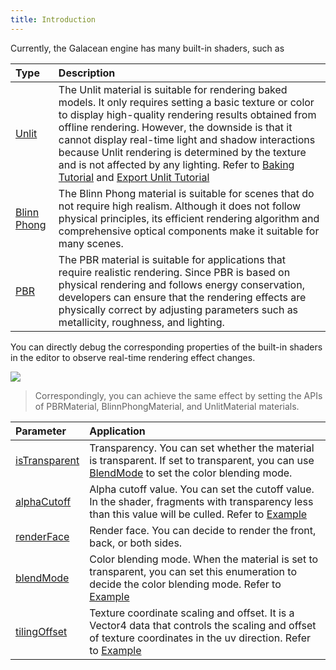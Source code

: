 ```yaml
---
title: Introduction
---
```


Currently, the Galacean engine has many built-in shaders, such as

| Type | Description |
| :-- | :-- |
| [Unlit](/en/docs/graphics/shader/builtins/unlit) | The Unlit material is suitable for rendering baked models. It only requires setting a basic texture or color to display high-quality rendering results obtained from offline rendering. However, the downside is that it cannot display real-time light and shadow interactions because Unlit rendering is determined by the texture and is not affected by any lighting. Refer to [Baking Tutorial](/en/docs/art/bake-blender) and [Export Unlit Tutorial](/en/docs/graphics/shader/builtins/unlit) |
| [Blinn Phong](/en/docs/graphics/shader/builtins/blinnPhong) | The Blinn Phong material is suitable for scenes that do not require high realism. Although it does not follow physical principles, its efficient rendering algorithm and comprehensive optical components make it suitable for many scenes. |
| [PBR](/en/docs/graphics/shader/builtins/pbr) | The PBR material is suitable for applications that require realistic rendering. Since PBR is based on physical rendering and follows energy conservation, developers can ensure that the rendering effects are physically correct by adjusting parameters such as metallicity, roughness, and lighting. |

You can directly debug the corresponding properties of the built-in shaders in the editor to observe real-time rendering effect changes.

<Image src="https://gw.alipayobjects.com/zos/OasisHub/94cf8176-569d-4605-bd73-967b03316c3d/image-20240206173751409.png" />

> Correspondingly, you can achieve the same effect by setting the APIs of PBRMaterial, BlinnPhongMaterial, and UnlitMaterial materials.

| Parameter | Application |
| :-- | :-- |
| [isTransparent](/apis/core/#BaseMaterial-isTransparent) | Transparency. You can set whether the material is transparent. If set to transparent, you can use [BlendMode](/apis/core/#BaseMaterial-blendMode) to set the color blending mode. |
| [alphaCutoff](/apis/core/#BaseMaterial-alphaCutoff) | Alpha cutoff value. You can set the cutoff value. In the shader, fragments with transparency less than this value will be culled. Refer to [Example](/en/embed/blend-mode) |
| [renderFace](/apis/core/#BaseMaterial-renderFace) | Render face. You can decide to render the front, back, or both sides. |
| [blendMode](/apis/core/#BaseMaterial-blendMode) | Color blending mode. When the material is set to transparent, you can set this enumeration to decide the color blending mode. Refer to [Example](/en/embed/blend-mode) |
| [tilingOffset](/apis/core/#BlinnPhongMaterial-tilingOffset) | Texture coordinate scaling and offset. It is a Vector4 data that controls the scaling and offset of texture coordinates in the uv direction. Refer to [Example](/en/embed/tiling-offset) |

